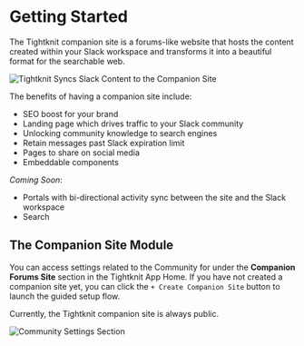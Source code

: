 
# Getting Started

The Tightknit companion site is a forums-like website that hosts the content created within your Slack workspace and transforms it into a beautiful format for the searchable web.

![Tightknit Syncs Slack Content to the Companion Site](/site-sync-graphic.png)

The benefits of having a companion site include:

- SEO boost for your brand
- Landing page which drives traffic to your Slack community
- Unlocking community knowledge to search engines
- Retain messages past Slack expiration limit
- Pages to share on social media
- Embeddable components

_Coming Soon_:

- Portals with bi-directional activity sync between the site and the Slack workspace
- Search

## The Companion Site Module

You can access settings related to the Community for under the **Companion Forums Site** section in the Tightknit App Home. If you have not created a companion site yet, you can click the `+ Create Companion Site` button to launch the guided setup flow.

<Callout type="info">
  Currently, the Tightknit companion site is always public.
</Callout>

![Community Settings Section](/community/community-module.png)
